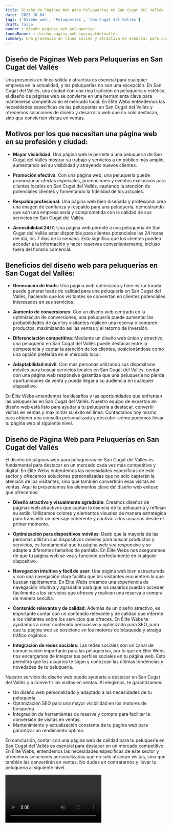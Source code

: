 ```yaml
---
title: Diseño de Páginas Web para Peluquerías en San Cugat del Vallés
date: '2023-10-04'
tags: ['Diseño web', 'Peluquerías', 'San Cugat del Vallés']
draft: false
banner : diseño_paginas_web_peluquerías
fondoBanner : diseño_pagina_web_sancugatdelvallés
summary: Una presencia en línea sólida y atractiva es esencial para cualquier empresa en la actualidad, y las peluquerías no son una excepción. En San Cugat del Vallés, una ciudad con una rica tradición en peluquería y estética, el diseño de páginas web se convierte en una herramienta clave para mantenerse competitivo en el mercado local. En Élite Webs entendemos las necesidades específicas de las peluquerías en San Cugat del Vallés y ofrecemos soluciones de diseño y desarrollo web que no solo destacan, sino que convierten visitas en ventas.
---
```


## Diseño de Páginas Web para Peluquerías en San Cugat del Vallés

Una presencia en línea sólida y atractiva es esencial para cualquier empresa en la actualidad, y las peluquerías no son una excepción. En San Cugat del Vallés, una ciudad con una rica tradición en peluquería y estética, el diseño de páginas web se convierte en una herramienta clave para mantenerse competitivo en el mercado local. En Élite Webs entendemos las necesidades específicas de las peluquerías en San Cugat del Vallés y ofrecemos soluciones de diseño y desarrollo web que no solo destacan, sino que convierten visitas en ventas.

## Motivos por los que necesitan una página web en su profesión y ciudad:

- **Mayor visibilidad**: Una página web le permite a una peluquería de San Cugat del Vallés mostrar su trabajo y servicios a un público más amplio, aumentando así su visibilidad y atrayendo nuevos clientes.

- **Promoción efectiva**: Con una página web, una peluquería puede promocionar ofertas especiales, promociones y eventos exclusivos para clientes locales en San Cugat del Vallés, captando la atención de potenciales clientes y fomentando la fidelidad de los actuales.

- **Respaldo profesional**: Una página web bien diseñada y profesional crea una imagen de confianza y respaldo para una peluquería, demostrando que son una empresa seria y comprometida con la calidad de sus servicios en San Cugat del Vallés.

- **Accesibilidad 24/7**: Una página web permite a una peluquería de San Cugat del Vallés estar disponible para clientes potenciales las 24 horas del día, los 7 días de la semana. Esto significa que los clientes pueden acceder a la información y hacer reservas convenientemente, incluso fuera del horario comercial.

## Beneficios del diseño web para peluquerías en San Cugat del Vallés:

- **Generación de leads**: Una página web optimizada y bien estructurada puede generar leads de calidad para una peluquería en San Cugat del Vallés, haciendo que los visitantes se conviertan en clientes potenciales interesados en sus servicios.

- **Aumento de conversiones**: Con un diseño web centrado en la optimización de conversiones, una peluquería puede aumentar las probabilidades de que los visitantes realicen una reserva o compren productos, maximizando así las ventas y el retorno de inversión.

- **Diferenciación competitiva**: Mediante un diseño web único y atractivo, una peluquería en San Cugat del Vallés puede destacar entre la competencia y captar la atención de los clientes, posicionándose como una opción preferida en el mercado local.

- **Adaptabilidad móvil**: Con más personas utilizando sus dispositivos móviles para buscar servicios locales en San Cugat del Vallés, contar con una página web responsive garantiza que una peluquería no pierda oportunidades de venta y pueda llegar a su audiencia en cualquier dispositivo.

En Élite Webs entendemos los desafíos y las oportunidades que enfrentan las peluquerías en San Cugat del Vallés. Nuestro equipo de expertos en diseño web está listo para ayudar a tu peluquería a destacar, convertir visitas en ventas y maximizar su éxito en línea. Contáctanos hoy mismo para obtener una consulta personalizada y descubrir cómo podemos llevar tu página web al siguiente nivel.

<GifSeo />

<Cta />

## Diseño de Página Web para Peluquerías en San Cugat del Vallés

El diseño de páginas web para peluquerías en San Cugat del Vallés es fundamental para destacar en un mercado cada vez más competitivo y digital. En Élite Webs entendemos las necesidades específicas de este sector y ofrecemos soluciones personalizadas que no solo captarán la atención de los visitantes, sino que también convertirán esas visitas en ventas. Aquí te presentamos los elementos clave del diseño web exitoso que ofrecemos:

- **Diseño atractivo y visualmente agradable**: Creamos diseños de páginas web atractivos que captan la esencia de tu peluquería y reflejan su estilo. Utilizamos colores y elementos visuales de manera estratégica para transmitir un mensaje coherente y cautivar a los usuarios desde el primer momento.

- **Optimización para dispositivos móviles**: Dado que la mayoría de las personas utilizan sus dispositivos móviles para buscar productos y servicios, es fundamental que tu página web sea responsive y se adapte a diferentes tamaños de pantalla. En Élite Webs nos aseguramos de que tu página web se vea y funcione perfectamente en cualquier dispositivo.

- **Navegación intuitiva y fácil de usar**: Una página web bien estructurada y con una navegación clara facilita que los visitantes encuentren lo que buscan rápidamente. En Élite Webs creamos una experiencia de navegación intuitiva y agradable para que los usuarios puedan acceder fácilmente a los servicios que ofreces y realicen una reserva o compra de manera sencilla.

- **Contenido relevante y de calidad**: Además de un diseño atractivo, es importante contar con un contenido relevante y de calidad que informe a los visitantes sobre los servicios que ofreces. En Élite Webs te ayudamos a crear contenido persuasivo y optimizado para SEO, para que tu página web se posicione en los motores de búsqueda y atraiga tráfico orgánico.

- **Integración de redes sociales**: Las redes sociales son un canal de comunicación importante para las peluquerías, por lo que en Élite Webs nos encargamos de integrar tus perfiles sociales en tu página web. Esto permitirá que los usuarios te sigan y conozcan las últimas tendencias y novedades de tu peluquería.

Nuestro servicio de diseño web puede ayudarte a destacar en San Cugat del Vallés y a convertir las visitas en ventas. Al elegirnos, te garantizamos:

- Un diseño web personalizado y adaptado a las necesidades de tu peluquería.
- Optimización SEO para una mayor visibilidad en los motores de búsqueda.
- Integración de herramientas de reserva y compra para facilitar la conversión de visitas en ventas.
- Mantenimiento y actualización constante de tu página web para garantizar un rendimiento óptimo.

En conclusión, contar con una página web de calidad para tu peluquería en San Cugat del Vallés es esencial para destacar en un mercado competitivo. En Élite Webs, entendemos las necesidades específicas de este sector y ofrecemos soluciones personalizadas que no solo atraerán visitas, sino que también las convertirán en ventas. No dudes en contratarnos y llevar tu peluquería al siguiente nivel.

<Video />

<CtaBot job='Peluquerías' city='San Cugat del Vallés'/>

<Gmaps query='San Cugat del Vallés+españa+maps' />